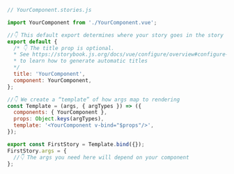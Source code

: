 ```js
// YourComponent.stories.js

import YourComponent from './YourComponent.vue';

//👇 This default export determines where your story goes in the story list
export default {
  /* 👇 The title prop is optional.
  * See https://storybook.js.org/docs/vue/configure/overview#configure-story-loading
  * to learn how to generate automatic titles
  */
  title: 'YourComponent',
  component: YourComponent,
};

//👇 We create a “template” of how args map to rendering
const Template = (args, { argTypes }) => ({
  components: { YourComponent },
  props: Object.keys(argTypes),
  template: '<YourComponent v-bind="$props"/>',
});

export const FirstStory = Template.bind({});
FirstStory.args = {
  //👇 The args you need here will depend on your component
};
```